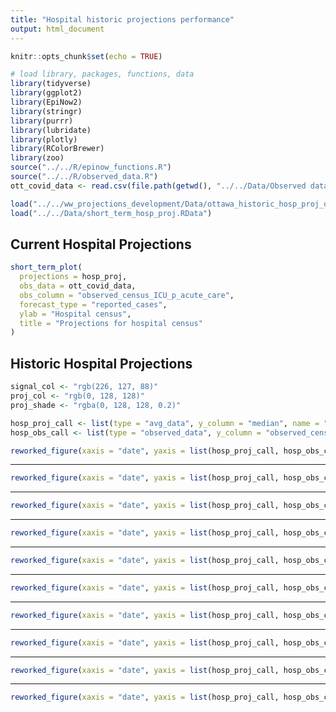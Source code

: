 ```yaml
---
title: "Hospital historic projections performance"
output: html_document
---
```


```r
knitr::opts_chunk$set(echo = TRUE)
```

```r
# load library, packages, functions, data
library(tidyverse)
library(ggplot2)
library(EpiNow2)
library(stringr)
library(purrr)
library(lubridate)
library(plotly)
library(RColorBrewer)
library(zoo)
source("../../R/epinow_functions.R")
source("../../R/observed_data.R")
ott_covid_data <- read.csv(file.path(getwd(), "../../Data/Observed data/OPH_Observed_COVID_Data.csv"))

load("../../ww_projections_development/Data/ottawa_historic_hosp_proj_delay_0.RData")
load("../../Data/short_term_hosp_proj.RData")
```

## Current Hospital Projections

```r
short_term_plot(
  projections = hosp_proj,
  obs_data = ott_covid_data,
  obs_column = "observed_census_ICU_p_acute_care",
  forecast_type = "reported_cases",
  ylab = "Hospital census",
  title = "Projections for hospital census"
)
```

## Historic Hospital Projections 

```r
signal_col <- "rgb(226, 127, 88)"
proj_col <- "rgb(0, 128, 128)"
proj_shade <- "rgba(0, 128, 128, 0.2)"

hosp_proj_call <- list(type = "avg_data", y_column = "median", name = "Historic projected hospital cases", short_name = "projections", color = proj_col, width = 4)
hosp_obs_call <- list(type = "observed_data", y_column = "observed_census_ICU_p_acute_care", name = "Observed historic hospital cases", short_name = "Daily signal", color = signal_col, opacity = 0.5)
```

```r
reworked_figure(xaxis = "date", yaxis = list(hosp_proj_call, hosp_obs_call), error_bands = TRUE, error_data = c("upper_90", "lower_90"), error_col = proj_shade, titles = c(y = "Hospital cases", x = "Date", title = paste(paste("Hospital projections vs observed cases for", first(hosp_data_forecast[[1]][["date"]])), paste("to", last(hosp_data_forecast[[1]][["date"]])))), data = hosp_data_forecast[[1]], ticks = FALSE)
```

---

```r
reworked_figure(xaxis = "date", yaxis = list(hosp_proj_call, hosp_obs_call), error_bands = TRUE, error_data = c("upper_90", "lower_90"), error_col = proj_shade, titles = c(y = "Hospital cases", x = "Date", title = paste(paste("Hospital projections vs observed cases for", first(hosp_data_forecast[[2]][["date"]])), paste("to", last(hosp_data_forecast[[2]][["date"]])))), data = hosp_data_forecast[[2]], ticks = FALSE)
```

---

```r
reworked_figure(xaxis = "date", yaxis = list(hosp_proj_call, hosp_obs_call), error_bands = TRUE, error_data = c("upper_90", "lower_90"), error_col = proj_shade, titles = c(y = "Hospital cases", x = "Date", title = paste(paste("Hospital projections vs observed cases for", first(hosp_data_forecast[[3]][["date"]])), paste("to", last(hosp_data_forecast[[3]][["date"]])))), data = hosp_data_forecast[[3]], ticks = FALSE)
```

---

```r
reworked_figure(xaxis = "date", yaxis = list(hosp_proj_call, hosp_obs_call), error_bands = TRUE, error_data = c("upper_90", "lower_90"), error_col = proj_shade, titles = c(y = "Hospital cases", x = "Date", title = paste(paste("Hospital projections vs observed cases for", first(hosp_data_forecast[[4]][["date"]])), paste("to", last(hosp_data_forecast[[4]][["date"]])))), data = hosp_data_forecast[[4]], ticks = FALSE)
```

---

```r
reworked_figure(xaxis = "date", yaxis = list(hosp_proj_call, hosp_obs_call), error_bands = TRUE, error_data = c("upper_90", "lower_90"), error_col = proj_shade, titles = c(y = "Hospital cases", x = "Date", title = paste(paste("Hospital projections vs observed cases for", first(hosp_data_forecast[[5]][["date"]])), paste("to", last(hosp_data_forecast[[5]][["date"]])))), data = hosp_data_forecast[[5]], ticks = FALSE)
```

---

```r
reworked_figure(xaxis = "date", yaxis = list(hosp_proj_call, hosp_obs_call), error_bands = TRUE, error_data = c("upper_90", "lower_90"), error_col = proj_shade, titles = c(y = "Hospital cases", x = "Date", title = paste(paste("Hospital projections vs observed cases for", first(hosp_data_forecast[[6]][["date"]])), paste("to", last(hosp_data_forecast[[6]][["date"]])))), data = hosp_data_forecast[[6]], ticks = FALSE)
```

---

```r
reworked_figure(xaxis = "date", yaxis = list(hosp_proj_call, hosp_obs_call), error_bands = TRUE, error_data = c("upper_90", "lower_90"), error_col = proj_shade, titles = c(y = "Hospital cases", x = "Date", title = paste(paste("Hospital projections vs observed cases for", first(hosp_data_forecast[[7]][["date"]])), paste("to", last(hosp_data_forecast[[7]][["date"]])))), data = hosp_data_forecast[[7]], ticks = FALSE)
```

---

```r
reworked_figure(xaxis = "date", yaxis = list(hosp_proj_call, hosp_obs_call), error_bands = TRUE, error_data = c("upper_90", "lower_90"), error_col = proj_shade, titles = c(y = "Hospital cases", x = "Date", title = paste(paste("Hospital projections vs observed cases for", first(hosp_data_forecast[[8]][["date"]])), paste("to", last(hosp_data_forecast[[8]][["date"]])))), data = hosp_data_forecast[[8]], ticks = FALSE)
```

---

```r
reworked_figure(xaxis = "date", yaxis = list(hosp_proj_call, hosp_obs_call), error_bands = TRUE, error_data = c("upper_90", "lower_90"), error_col = proj_shade, titles = c(y = "Hospital cases", x = "Date", title = paste(paste("Hospital projections vs observed cases for", first(hosp_data_forecast[[9]][["date"]])), paste("to", last(hosp_data_forecast[[9]][["date"]])))), data = hosp_data_forecast[[9]], ticks = FALSE)
```

---

```r
reworked_figure(xaxis = "date", yaxis = list(hosp_proj_call, hosp_obs_call), error_bands = TRUE, error_data = c("upper_90", "lower_90"), error_col = proj_shade, titles = c(y = "Hospital cases", x = "Date", title = paste(paste("Hospital projections vs observed cases for", first(hosp_data_forecast[[10]][["date"]])), paste("to", last(hosp_data_forecast[[10]][["date"]])))), data = hosp_data_forecast[[10]], ticks = FALSE)
```